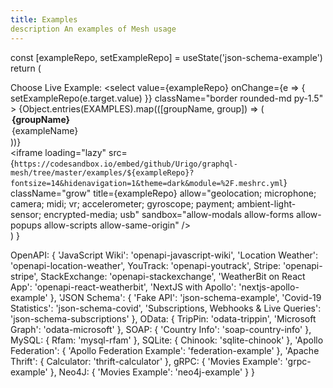 ```yaml
---
title: Examples
description An examples of Mesh usage
---
```



<LiveDemo />

  const [exampleRepo, setExampleRepo] = useState('json-schema-example')
  return (
    <div className="min-h-[calc(100vh-var(--nextra-navbar-height))] flex flex-col">
      <div className="flex items-center justify-center gap-2 py-8">
        Choose Live Example:
        <select
          value={exampleRepo}
          onChange={e => {
            setExampleRepo(e.target.value)
          }}
          className="border rounded-md py-1.5"
        >
          {Object.entries(EXAMPLES).map(([groupName, group]) => (
            <optgroup key={groupName} label={groupName}>
              {Object.entries(group).map(([exampleName, value]) => (
                <option key={exampleName} label={exampleName} value={value}>
                  {exampleName}
                </option>
              ))}
            </optgroup>
          ))}
        </select>
      </div>
      <iframe
        loading="lazy"
        src={`https://codesandbox.io/embed/github/Urigo/graphql-mesh/tree/master/examples/${exampleRepo}?fontsize=14&hidenavigation=1&theme=dark&module=%2F.meshrc.yml`}
        className="grow"
        title={exampleRepo}
        allow="geolocation; microphone; camera; midi; vr; accelerometer; gyroscope; payment; ambient-light-sensor; encrypted-media; usb"
        sandbox="allow-modals allow-forms allow-popups allow-scripts allow-same-origin"
      />
    </div>
  )
}

  OpenAPI: {
    'JavaScript Wiki': 'openapi-javascript-wiki',
    'Location Weather': 'openapi-location-weather',
    YouTrack: 'openapi-youtrack',
    Stripe: 'openapi-stripe',
    StackExchange: 'openapi-stackexchange',
    'WeatherBit on React App': 'openapi-react-weatherbit',
    'NextJS with Apollo': 'nextjs-apollo-example'
  },
  'JSON Schema': {
    'Fake API': 'json-schema-example',
    'Covid-19 Statistics': 'json-schema-covid',
    'Subscriptions, Webhooks & Live Queries': 'json-schema-subscriptions'
  },
  OData: {
    TripPin: 'odata-trippin',
    'Microsoft Graph': 'odata-microsoft'
  },
  SOAP: {
    'Country Info': 'soap-country-info'
  },
  MySQL: {
    Rfam: 'mysql-rfam'
  },
  SQLite: {
    Chinook: 'sqlite-chinook'
  },
  'Apollo Federation': {
    'Apollo Federation Example': 'federation-example'
  },
  'Apache Thrift': {
    Calculator: 'thrift-calculator'
  },
  gRPC: {
    'Movies Example': 'grpc-example'
  },
  Neo4J: {
    'Movies Example': 'neo4j-example'
  }
}
